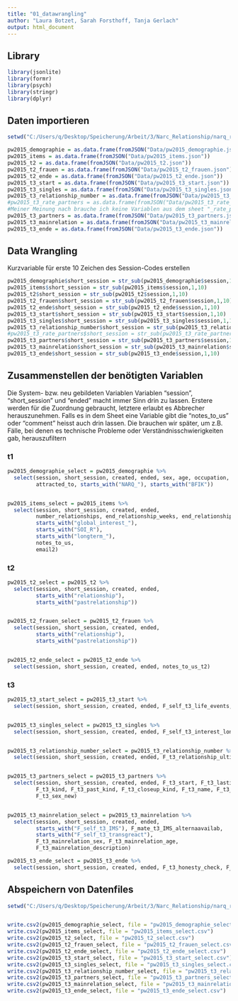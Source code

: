 ```yaml
---
title: "01_datawrangling"
author: "Laura Botzet, Sarah Forsthoff, Tanja Gerlach"
output: html_document
---
```


## Library
```r
library(jsonlite)
library(formr)
library(psych)
library(stringr)
library(dplyr)
```

## Daten importieren
```r

setwd("C:/Users/q/Desktop/Speicherung/Arbeit/3/Narc_Relationship/narq_relationship_transitions") # set workingdirectory

pw2015_demographie = as.data.frame(fromJSON("Data/pw2015_demographie.json"))
pw2015_items = as.data.frame(fromJSON("Data/pw2015_items.json"))
pw2015_t2 = as.data.frame(fromJSON("Data/pw2015_t2.json"))
pw2015_t2_frauen = as.data.frame(fromJSON("Data/pw2015_t2_frauen.json"))
pw2015_t2_ende = as.data.frame(fromJSON("Data/pw2015_t2_ende.json"))
pw2015_t3_start = as.data.frame(fromJSON("Data/pw2015_t3_start.json"))
pw2015_t3_singles = as.data.frame(fromJSON("Data/pw2015_t3_singles.json"))
pw2015_t3_relationship_number = as.data.frame(fromJSON("Data/pw2015_t3_relationship_number.json"))
#pw2015_t3_rate_partners = as.data.frame(fromJSON("Data/pw2015_t3_rate_partners.json"))
#Meiner Meinung nach brauche ich keine Variablen aus dem sheet "_rate_partners"
pw2015_t3_partners = as.data.frame(fromJSON("Data/pw2015_t3_partners.json"))
pw2015_t3_mainrelation = as.data.frame(fromJSON("Data/pw2015_t3_mainrelation.json"))
pw2015_t3_ende = as.data.frame(fromJSON("Data/pw2015_t3_ende.json"))
```

## Data Wrangling
Kurzvariable für erste 10 Zeichen des Session-Codes erstellen
```r
pw2015_demographie$short_session = str_sub(pw2015_demographie$session,1,10)
pw2015_items$short_session = str_sub(pw2015_items$session,1,10)
pw2015_t2$short_session = str_sub(pw2015_t2$session,1,10)
pw2015_t2_frauen$short_session = str_sub(pw2015_t2_frauen$session,1,10)
pw2015_t2_ende$short_session = str_sub(pw2015_t2_ende$session,1,10)
pw2015_t3_start$short_session = str_sub(pw2015_t3_start$session,1,10)
pw2015_t3_singles$short_session = str_sub(pw2015_t3_singles$session,1,10)
pw2015_t3_relationship_number$short_session = str_sub(pw2015_t3_relationship_number$session,1,10)
#pw2015_t3_rate_partners$short_session = str_sub(pw2015_t3_rate_partners$session,1,10)
pw2015_t3_partners$short_session = str_sub(pw2015_t3_partners$session,1,10)
pw2015_t3_mainrelation$short_session = str_sub(pw2015_t3_mainrelation$session,1,10)
pw2015_t3_ende$short_session = str_sub(pw2015_t3_ende$session,1,10)
```


## Zusammenstellen der benötigten Variablen
Die System- bzw. neu gebildeten Variablen Variablen "session", "short_session" und "ended" macht immer Sinn drin zu lassen. Erstere werden für die Zuordnung gebraucht, letztere erlaubt es Abbrecher herauszunehmen. Falls es in dem Sheet eine Variable gibt die "notes_to_us" oder "comment" heisst auch drin lassen. Die brauchen wir später, um z.B. Fälle, bei denen es technische Probleme oder Verständnisschwierigkeiten gab, herauszufiltern

### t1
```r
pw2015_demographie_select = pw2015_demographie %>%
  select(session, short_session, created, ended, sex, age, occupation, education, sex_orientation,
         attracted_to, starts_with("NARQ_"), starts_with("BFIK"))


pw2015_items_select = pw2015_items %>%
  select(session, short_session, created, ended,
         number_relationships, end_relationship_weeks, end_relationship_months, end_relationship_years,
         starts_with("global_interest_"),
         starts_with("SOI_R"),
         starts_with("longterm_"),
         notes_to_us,
         email2)
```


### t2
```r
pw2015_t2_select = pw2015_t2 %>%
  select(session, short_session, created, ended, 
         starts_with("relationship"),
         starts_with("pastrelationship"))


pw2015_t2_frauen_select = pw2015_t2_frauen %>%
  select(session, short_session, created, ended,
         starts_with("relationship"),
         starts_with("pastrelationship"))


pw2015_t2_ende_select = pw2015_t2_ende %>%
  select(session, short_session, created, ended, notes_to_us_t2)
```



### t3
```r
pw2015_t3_start_select = pw2015_t3_start %>%
  select(session, short_session, created, ended, F_self_t3_life_events,F_self_t3_life_event_other)


pw2015_t3_singles_select = pw2015_t3_singles %>%
  select(session, short_session, created, ended, F_self_t3_interest_longterm_single_now)


pw2015_t3_relationship_number_select = pw2015_t3_relationship_number %>%
  select(session, short_session, created, ended, F_t3_relationship_ultimate, F_t3_relationship)


pw2015_t3_partners_select = pw2015_t3_partners %>%
  select(session, short_session, created, ended, F_t3_start, F_t3_lasting, F_t3_end, F_t3_breakup,
         F_t3_kind, F_t3_past_kind, F_t3_closeup_kind, F_t3_name, F_t3_name_new, F_t3_age_new,
         F_t3_sex_new)


pw2015_t3_mainrelation_select = pw2015_t3_mainrelation %>%
  select(session, short_session, created, ended,
         starts_with("F_self_t3_IMS"), F_mate_t3_IMS_alternaavailab,
         starts_with("F_self_t3_transgreact"), 
         F_t3_mainrelation_sex, F_t3_mainrelation_age, 
         F_t3_mainrelation_description)

pw2015_t3_ende_select = pw2015_t3_ende %>%
  select(session, short_session, created, ended, F_t3_honesty_check, F_t3_dishonest_answers, F_t3_notes_to_us)
```


## Abspeichern von Datenfiles
```r
setwd("C:/Users/q/Desktop/Speicherung/Arbeit/3/Narc_Relationship/narq_relationship_transitions/ImportedData")


write.csv2(pw2015_demographie_select, file = "pw2015_demographie_select.csv")
write.csv2(pw2015_items_select, file = "pw2015_items_select.csv")
write.csv2(pw2015_t2_select, file = "pw2015_t2_select.csv")
write.csv2(pw2015_t2_frauen_select, file = "pw2015_t2_frauen_select.csv")
write.csv2(pw2015_t2_ende_select, file = "pw2015_t2_ende_select.csv")
write.csv2(pw2015_t3_start_select, file = "pw2015_t3_start_select.csv")
write.csv2(pw2015_t3_singles_select, file = "pw2015_t3_singles_select.csv")
write.csv2(pw2015_t3_relationship_number_select, file = "pw2015_t3_relationship_number_select.csv")
write.csv2(pw2015_t3_partners_select, file = "pw2015_t3_partners_select.csv")
write.csv2(pw2015_t3_mainrelation_select, file = "pw2015_t3_mainrelation_select.csv")
write.csv2(pw2015_t3_ende_select, file = "pw2015_t3_ende_select.csv")
```
